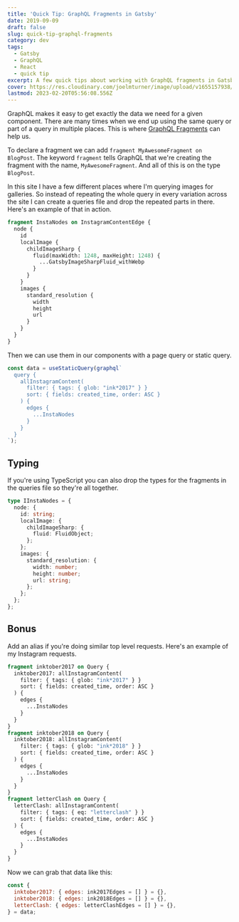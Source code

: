 ```yaml
---
title: 'Quick Tip: GraphQL Fragments in Gatsby'
date: 2019-09-09
draft: false
slug: quick-tip-graphql-fragments
category: dev
tags:
  - Gatsby
  - GraphQL
  - React
  - quick tip
excerpt: A few quick tips about working with GraphQL fragments in Gatsby.
cover: https://res.cloudinary.com/joelmturner/image/upload/v1655157938/Posts/graphql-fragments
lastmod: 2023-02-20T05:56:08.556Z
---
```


GraphQL makes it easy to get exactly the data we need for a given component. There are many times when we end up using the same query or part of a query in multiple places. This is where [GraphQL Fragments](https://graphql.org/learn/queries/#fragments) can help us.

To declare a fragment we can add `fragment MyAwesomeFragment on BlogPost`. The keyword `fragment` tells GraphQL that we're creating the fragment with the name, `MyAwesomeFragment`. And all of this is on the type `BlogPost`.

In this site I have a few different places where I'm querying images for galleries. So instead of repeating the whole query in every variation across the site I can create a queries file and drop the repeated parts in there. Here's an example of that in action.

```graphql
fragment InstaNodes on InstagramContentEdge {
  node {
    id
    localImage {
      childImageSharp {
        fluid(maxWidth: 1248, maxHeight: 1248) {
          ...GatsbyImageSharpFluid_withWebp
        }
      }
    }
    images {
      standard_resolution {
        width
        height
        url
      }
    }
  }
}
```

Then we can use them in our components with a page query or static query.

```jsx line=7
const data = useStaticQuery(graphql`
  query {
    allInstagramContent(
      filter: { tags: { glob: "ink*2017" } }
      sort: { fields: created_time, order: ASC }
    ) {
      edges {
        ...InstaNodes
      }
    }
  }
`);
```

## Typing

If you're using TypeScript you can also drop the types for the fragments in the queries file so they're all together.

```typescript
type IInstaNodes = {
  node: {
    id: string;
    localImage: {
      childImageSharp: {
        fluid: FluidObject;
      };
    };
    images: {
      standard_resolution: {
        width: number;
        height: number;
        url: string;
      };
    };
  };
};
```

## Bonus

Add an alias if you're doing similar top level requests. Here's an example of my Instagram requests.

```graphql
fragment inktober2017 on Query {
  inktober2017: allInstagramContent(
    filter: { tags: { glob: "ink*2017" } }
    sort: { fields: created_time, order: ASC }
  ) {
    edges {
      ...InstaNodes
    }
  }
}
fragment inktober2018 on Query {
  inktober2018: allInstagramContent(
    filter: { tags: { glob: "ink*2018" } }
    sort: { fields: created_time, order: ASC }
  ) {
    edges {
      ...InstaNodes
    }
  }
}
fragment letterClash on Query {
  letterClash: allInstagramContent(
    filter: { tags: { eq: "letterclash" } }
    sort: { fields: created_time, order: ASC }
  ) {
    edges {
      ...InstaNodes
    }
  }
}
```

Now we can grab that data like this:

```js
const {
  inktober2017: { edges: ink2017Edges = [] } = {},
  inktober2018: { edges: ink2018Edges = [] } = {},
  letterClash: { edges: letterClashEdges = [] } = {},
} = data;
```
